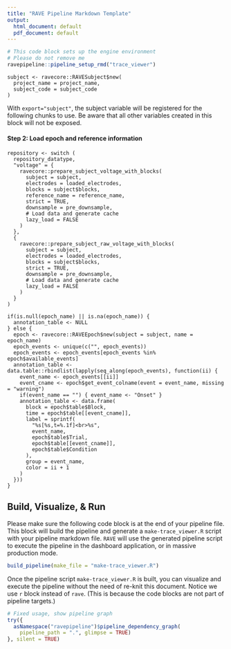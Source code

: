 ```yaml
---
title: "RAVE Pipeline Markdown Template"
output:
  html_document: default
  pdf_document: default
---
```


```r
# This code block sets up the engine environment
# Please do not remove me
ravepipeline::pipeline_setup_rmd("trace_viewer")
```


```rave
subject <- ravecore::RAVESubject$new(
  project_name = project_name, 
  subject_code = subject_code
)
```

With `export="subject"`, the subject variable will be registered for the following chunks to use. Be aware that all other variables created in this block will not be exposed.

#### Step 2: Load epoch and reference information

```rave
repository <- switch (
  repository_datatype,
  "voltage" = {
    ravecore::prepare_subject_voltage_with_blocks(
      subject = subject,
      electrodes = loaded_electrodes,
      blocks = subject$blocks,
      reference_name = reference_name,
      strict = TRUE, 
      downsample = pre_downsample,
      # Load data and generate cache
      lazy_load = FALSE
    )
  },
  {
    ravecore::prepare_subject_raw_voltage_with_blocks(
      subject = subject,
      electrodes = loaded_electrodes,
      blocks = subject$blocks,
      strict = TRUE, 
      downsample = pre_downsample,
      # Load data and generate cache
      lazy_load = FALSE
    )
  }
)
```

```rave
if(is.null(epoch_name) || is.na(epoch_name)) {
  annotation_table <- NULL
} else {
  epoch <- ravecore::RAVEEpoch$new(subject = subject, name = epoch_name)
  epoch_events <- unique(c("", epoch_events))
  epoch_events <- epoch_events[epoch_events %in% epoch$available_events]
  annotation_table <- data.table::rbindlist(lapply(seq_along(epoch_events), function(ii) {
    event_name <- epoch_events[[ii]]
    event_cname <- epoch$get_event_colname(event = event_name, missing = "warning")
    if(event_name == "") { event_name <- "Onset" }
    annotation_table <- data.frame(
      block = epoch$table$Block,
      time = epoch$table[[event_cname]], 
      label = sprintf(
        "%s[%s,t=%.1f]<br>%s",
        event_name,
        epoch$table$Trial,
        epoch$table[[event_cname]],
        epoch$table$Condition
      ), 
      group = event_name,
      color = ii + 1
    )
  }))
}
```


## Build, Visualize, & Run

Please make sure the following code block is at the end of your pipeline file. This block will build the pipeline and generate a `make-trace_viewer.R` script with your pipeline markdown file. `RAVE` will use the generated pipeline script to execute the pipeline in the dashboard application, or in massive production mode.

```r
build_pipeline(make_file = "make-trace_viewer.R")
```


Once the pipeline script `make-trace_viewer.R` is built, you can visualize and execute the pipeline without the need of re-knit this document. Notice we use `r` block instead of `rave`. (This is because the code blocks are not part of pipeline targets.)

```r
# Fixed usage, show pipeline graph
try({
  asNamespace("ravepipeline")$pipeline_dependency_graph(
    pipeline_path = ".", glimpse = TRUE)
}, silent = TRUE)
```



